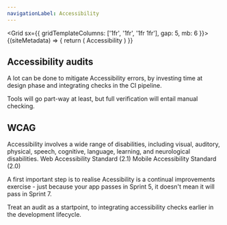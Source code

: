```yaml
---
navigationLabel: Accessibility
---
```



<Grid  sx={{ gridTemplateColumns: ['1fr', '1fr', '1fr 1fr'], gap: 5, mb: 6 }}>  
<SiteMetaData>
  {(siteMetadata) => {
    return (
      <Fragment>
        <Heading variant="styles.h1">Accessibility</Heading>
      </Fragment>
    )
  }}
</SiteMetaData>
<Box>

## Accessibility audits

A lot can be done to mitigate Accessibility errors, by investing time at design phase and integrating checks in the CI pipeline.

Tools will go part-way at least, but full verification will entail manual checking.
</Box>

<Box>

## WCAG

<Message variant='secondary'>
Accessibility involves a wide range of disabilities, including visual, auditory, physical, speech, cognitive, language, learning, and neurological disabilities. 
</Message>
<Link href='https://www.w3.org/TR/WCAG21/'>Web Accessibility Standard (2.1)</Link>
<Link href='https://www.w3.org/WAI/standards-guidelines/mobile/'>Mobile Accessibility Standard (2.0)</Link>
</Box>
</Grid>

A first important step is to realise Acessibility is a continual improvements exercise - just because your app passes in Sprint 5, it doesn't mean it will pass in Sprint 7. 

Treat an audit as a startpoint, to integrating accessibility checks earlier in the development lifecycle.
